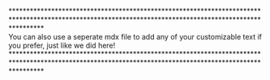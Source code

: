 <div>
  ********************************************************************************************************************************************************
</div>
You can also use a seperate mdx file to add any of your customizable text if you
prefer, just like we did here!
<div>
  ********************************************************************************************************************************************************
</div>
